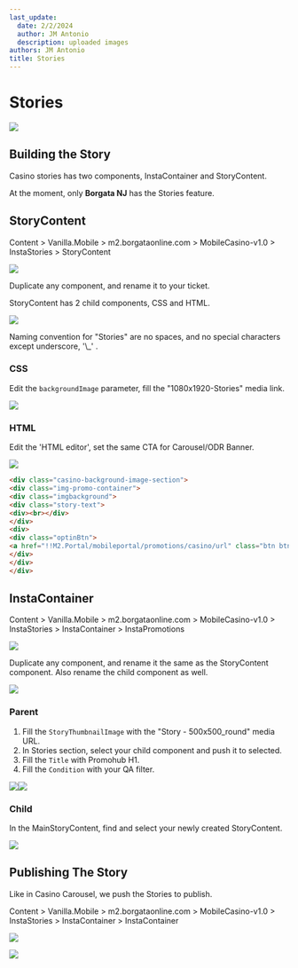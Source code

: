 ```yaml
---
last_update:
  date: 2/2/2024
  author: JM Antonio
  description: uploaded images
authors: JM Antonio
title: Stories
---
```


# Stories

<img src="/img/builds/stories/storysample.png" className="w-[900px]" />

## Building the Story

Casino stories has two components, InstaContainer and StoryContent.

At the moment, only **Borgata NJ** has the Stories feature.

## StoryContent

<Admonition type="note" title="Sitecore Path">
  Content > Vanilla.Mobile > m2.borgataonline.com > MobileCasino-v1.0 > InstaStories > StoryContent

  ![](/img/builds/stories/storycontent.png)
</Admonition>

Duplicate any component, and rename it to your ticket.

StoryContent has 2 child components, CSS and HTML.

![](/img/builds/stories/storycontentparent.png)

<Admonition type="tip" title="Tip">
  Naming convention for "Stories" are no spaces, and no special characters except underscore, '\_' .
</Admonition>

### CSS

Edit the `backgroundImage` parameter, fill the "1080x1920-Stories" media link.

![](/img/builds/stories/CSS.png)

### HTML

Edit the 'HTML editor', set the same CTA for Carousel/ODR Banner.

![](/img/builds/stories/html.png)

```html
<div class="casino-background-image-section">
<div class="img-promo-container">
<div class="imgbackground">
<div class="story-text">
<div><br></div>
</div>
<div>
<div class="optinBtn">
<a href="!!M2.Portal/mobileportal/promotions/casino/url" class="btn btn-primary more-info-btn">LEARN MORE</a>
</div>
</div>
</div>
```

## InstaContainer

<Admonition type="note" title="Sitecore Path">
  Content > Vanilla.Mobile > m2.borgataonline.com > MobileCasino-v1.0 > InstaStories > InstaContainer > InstaPromotions

  ![](/img/builds/stories/instacontainer.png)
</Admonition>

Duplicate any component, and rename it the same as the StoryContent component. Also rename the child component as well.

<img src="/img/builds/stories/instacontainerparent.png" />

### Parent

1. Fill the `StoryThumbnailImage` with the "Story - 500x500\_round" media URL.
2. In Stories section, select your child component and push it to selected.
3. Fill the `Title` with Promohub H1.
4. Fill the `Condition` with your QA filter.

![](/img/builds/stories/storyround.png)![](/img/builds/stories/instastoryparent.png)

### Child

In the MainStoryContent, find and select your newly created StoryContent.

![](/img/builds/stories/instacontainerchild.png)

## Publishing The Story

Like in Casino Carousel, we push the Stories to publish.

<Admonition type="note" title="Sitecore Path">
  Content > Vanilla.Mobile > m2.borgataonline.com > MobileCasino-v1.0 > InstaStories > InstaContainer > InstaContainer

  ![](/img/builds/stories/storypush.png)
</Admonition>

![](/img/builds/stories/pushtable.png)
